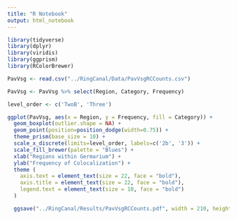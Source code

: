 ```yaml
---
title: "R Notebook"
output: html_notebook
---
```


```r
library(tidyverse)
library(dplyr)
library(viridis)
library(ggprism)
library(RColorBrewer)
```
```r
PavVsg <- read.csv("../RingCanal/Data/PavVsgRCCounts.csv")
```

```r
PavVsg <- PavVsg %>% select(Region, Category, Frequency) 
```

```r
level_order <- c('TwoB', 'Three')

ggplot(PavVsg, aes(x = Region, y = Frequency, fill = Category)) +
  geom_boxplot(outlier.shape = NA) +
  geom_point(position=position_dodge(width=0.75)) +
  theme_prism(base_size = 10) +
  scale_x_discrete(limits=level_order, labels=c('2b', '3')) +
  scale_fill_brewer(palette = "Blues") +
  xlab("Regions within Germarium") +
  ylab("Frequency of Colocalization") +
  theme (
    axis.text = element_text(size = 22, face = "bold"),
    axis.title = element_text(size = 22, face = "bold"),
    legend.text = element_text(size = 10, face = "bold")
  ) 

  ggsave("../RingCanal/Results/PavVsgRCCounts.pdf", width = 210, height = 115, units = "mm")
```

